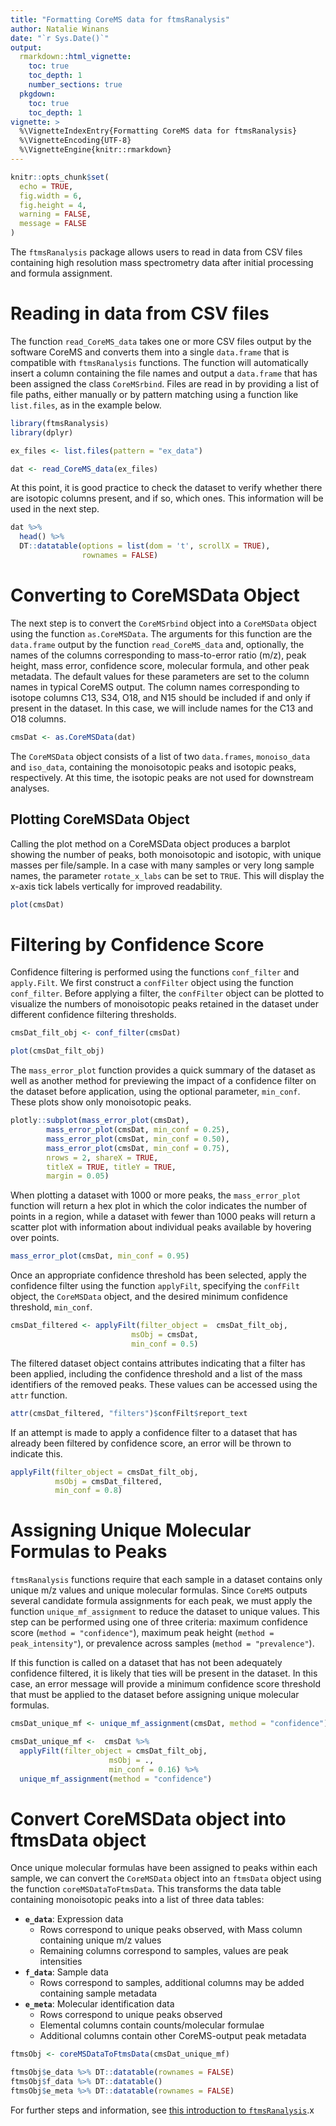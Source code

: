 ```yaml
---
title: "Formatting CoreMS data for ftmsRanalysis"
author: Natalie Winans
date: "`r Sys.Date()`"
output: 
  rmarkdown::html_vignette:
    toc: true
    toc_depth: 1
    number_sections: true
  pkgdown:
    toc: true
    toc_depth: 1
vignette: >
  %\VignetteIndexEntry{Formatting CoreMS data for ftmsRanalysis}
  %\VignetteEncoding{UTF-8}
  %\VignetteEngine{knitr::rmarkdown}
---
```



```r
knitr::opts_chunk$set(
  echo = TRUE,
  fig.width = 6, 
  fig.height = 4,
  warning = FALSE,
  message = FALSE
)
```

The `ftmsRanalysis` package allows users to read in data from CSV files containing high resolution mass spectrometry data after initial processing and formula assignment. 


# Reading in data from CSV files

The function `read_CoreMS_data` takes one or more CSV files output by the software CoreMS and converts them into a single `data.frame` that is compatible with `ftmsRanalysis` functions. The function will automatically insert a column containing the file names and output a `data.frame` that has been assigned the class `CoreMSrbind`. Files are read in by providing a list of file paths, either manually or by pattern matching using a function like `list.files`, as in the example below.

```r
library(ftmsRanalysis)
library(dplyr)

ex_files <- list.files(pattern = "ex_data")

dat <- read_CoreMS_data(ex_files)
```


At this point, it is good practice to check the dataset to verify whether there are isotopic columns present, and if so, which ones. This information will be used in the next step.

```r
dat %>% 
  head() %>%
  DT::datatable(options = list(dom = 't', scrollX = TRUE), 
                rownames = FALSE)
```

# Converting to CoreMSData Object

The next step is to convert the `CoreMSrbind` object into a `CoreMSData` object using the function `as.CoreMSData`. The arguments for this function are the `data.frame` output by the function `read_CoreMS_data` and, optionally, the names of the columns corresponding to mass-to-error ratio (m/z), peak height, mass error, confidence score, molecular formula, and other peak metadata. The default values for these parameters are set to the column names in typical CoreMS output. The column names corresponding to isotope columns C13, S34, O18, and N15 should be included if and only if present in the dataset. In this case, we will include names for the C13 and O18 columns.

```r
cmsDat <- as.CoreMSData(dat)
```

The `CoreMSData` object consists of a list of two `data.frames`, `monoiso_data` and `iso_data`, containing the monoisotopic peaks and isotopic peaks, respectively. At this time, the isotopic peaks are not used for downstream analyses. 

## Plotting CoreMSData Object

Calling the plot method on a CoreMSData object produces a barplot showing the number of peaks, both monoisotopic and isotopic, with unique masses per file/sample. In a case with many samples or very long sample names, the parameter `rotate_x_labs` can be set to `TRUE`. This will display the x-axis tick labels vertically for improved readability.

```r
plot(cmsDat)
```

# Filtering by Confidence Score

Confidence filtering is performed using the functions `conf_filter` and `apply.Filt`. We first construct a `confFilter` object using the function `conf_filter`. Before applying a filter, the `confFilter` object can be plotted to visualize the numbers of monoisotopic peaks retained in the dataset under different confidence filtering thresholds. 

```r
cmsDat_filt_obj <- conf_filter(cmsDat)

plot(cmsDat_filt_obj)
```

The `mass_error_plot` function provides a quick summary of the dataset as well as another method for previewing the impact of a confidence filter on the dataset before application, using the optional parameter, `min_conf`. These plots show only monoisotopic peaks.

```r
plotly::subplot(mass_error_plot(cmsDat),
        mass_error_plot(cmsDat, min_conf = 0.25),
        mass_error_plot(cmsDat, min_conf = 0.50),
        mass_error_plot(cmsDat, min_conf = 0.75),
        nrows = 2, shareX = TRUE,
        titleX = TRUE, titleY = TRUE,
        margin = 0.05)
```

When plotting a dataset with 1000 or more peaks, the `mass_error_plot` function will return a hex plot in which the color indicates the number of points in a region, while a dataset with fewer than 1000 peaks will return a scatter plot with information about individual peaks available by hovering over points.

```r
mass_error_plot(cmsDat, min_conf = 0.95)
```


Once an appropriate confidence threshold has been selected, apply the confidence filter using the function `applyFilt`, specifying the `confFilt` object, the `CoreMSData` object, and the desired minimum confidence threshold, `min_conf`.

```r
cmsDat_filtered <- applyFilt(filter_object =  cmsDat_filt_obj,
                           msObj = cmsDat,
                           min_conf = 0.5)
```


The filtered dataset object contains attributes indicating that a filter has been applied, including the confidence threshold and a list of the mass identifiers of the removed peaks. These values can be accessed using the `attr` function.

```r
attr(cmsDat_filtered, "filters")$confFilt$report_text
```

If an attempt is made to apply a confidence filter to a dataset that has already been filtered by confidence score, an error will be thrown to indicate this.

```r
applyFilt(filter_object = cmsDat_filt_obj,
          msObj = cmsDat_filtered, 
          min_conf = 0.8)
```


# Assigning Unique Molecular Formulas to Peaks

`ftmsRanalysis` functions require that each sample in a dataset contains only unique m/z values and unique molecular formulas. Since `CoreMS` outputs several candidate formula assignments for each peak, we must apply the function `unique_mf_assignment` to reduce the dataset to unique values. This step can be performed using one of three criteria: maximum confidence score (`method = "confidence"`), maximum peak height (`method = peak_intensity"`), or prevalence across samples (`method = "prevalence"`). 

If this function is called on a dataset that has not been adequately confidence filtered, it is likely that ties will be present in the dataset. In this case, an error message will provide a minimum confidence score threshold that must be applied to the dataset before assigning unique molecular formulas.

```r
cmsDat_unique_mf <- unique_mf_assignment(cmsDat, method = "confidence")
```

```r
cmsDat_unique_mf <-  cmsDat %>% 
  applyFilt(filter_object = cmsDat_filt_obj,
                      msObj = .,
                      min_conf = 0.16) %>% 
  unique_mf_assignment(method = "confidence")
```


# Convert CoreMSData object into ftmsData object

Once unique molecular formulas have been assigned to peaks within each sample, we can convert the `CoreMSData` object into an `ftmsData` object using the function `coreMSDataToFtmsData`. This transforms the data table containing monoisotopic peaks into a list of three data tables:

* **`e_data`**: Expression data
  + Rows correspond to unique peaks observed, with Mass column containing unique m/z values
  + Remaining columns correspond to samples, values are peak intensities
  
* **`f_data`**: Sample data
  + Rows correspond to samples, additional columns may be added containing sample metadata
  
* **`e_meta`**: Molecular identification data
  + Rows correspond to unique peaks observed
  + Elemental columns contain counts/molecular formulae
  + Additional columns contain other CoreMS-output peak metadata

```r
ftmsObj <- coreMSDataToFtmsData(cmsDat_unique_mf)
```

```r
ftmsObj$e_data %>% DT::datatable(rownames = FALSE)
ftmsObj$f_data %>% DT::datatable()
ftmsObj$e_meta %>% DT::datatable(rownames = FALSE)
```

For further steps and information, see [this introduction to `ftmsRanalysis`](ftmsRanalysis.html).x

